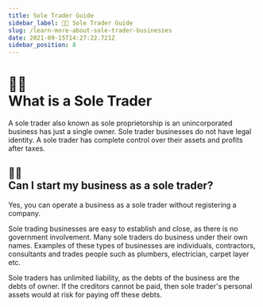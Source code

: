 ```yaml
---
title: Sole Trader Guide
sidebar_label: 👨‍🔧 Sole Trader Guide 
slug: /learn-more-about-sole-trader-businesses
date: 2021-09-15T14:27:22.721Z
sidebar_position: 8
---
```


# <div class="emoji">👨‍🔧</div> What is a Sole Trader


A sole trader also known as sole proprietorship is an unincorporated business has just a single owner. Sole trader businesses do not have legal identity.  A sole trader has complete control over their assets and profits after taxes.

## <div class="emoji">👩‍🔧</div> Can I start my business as a sole trader?
Yes, you can operate a business as a sole trader without registering a company.

Sole trading businesses are easy to establish and close, as there is no government involvement.  Many sole traders do business under their own names. Examples of these types of businesses are individuals, contractors, consultants and trades people such as plumbers, electrician, carpet layer etc.

Sole traders has unlimited liability, as the debts of the business are the debts of owner.  If the creditors cannot be paid, then sole trader's personal assets would at risk for paying off these debts.

<Disclaimer />